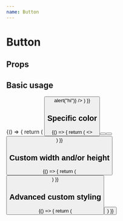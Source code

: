 ```yaml
---
name: Button
---
```



# Button

## Props

<Props of={Button} />

## Basic usage

<Playground>
  {() => {
    return (
      <Button text="Hello world" onClick={() => alert("hi")} />
    )
  }}
</Playground>

## Specific color

<Playground>
  {() => {
    return (
        <>
          <Button text="Hello world" color="Red" />
          <Button text="Hello world" color="Green" />
          <Button text="Hello world" color="DarkBlue" />
        </>
    )
  }}
</Playground>

## Custom width and/or height

<Playground>
  {() => {
    return (
      <Button text="Hello world" width={200} height={35} />
    )
  }}
</Playground>

## Advanced custom styling

<Playground>
  {() => {
    return (
      <Button text="Hello world" width={200} height={35} styling="margin: 50px; transform: rotate(45deg);" />
    )
  }}
</Playground>